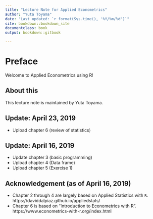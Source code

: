 ```yaml
---
title: "Lecture Note for Applied Econometrics"
author: "Yuta Toyama"
date: "Last updated: `r format(Sys.time(), '%Y/%m/%d')`"
site: bookdown::bookdown_site
documentclass: book
output: bookdown::gitbook

---
```


# Preface

Welcome to Applied Econometrics using R!

<!-- If you need PDF output, uncomment bookdown::pdf_book above in YAML. You will need a LaTeX installation, e.g., https://yihui.name/tinytex/ -->

## About this 

This lecture note is maintained by Yuta Toyama.

## Update: April 23, 2019
* Upload chapter 6 (review of statistics)

## Update: April 16, 2019
* Update chapter 3 (basic programming)
* Upload chapter 4 (Data frame)
* Upload chapter 5 (Exercise 1)

## Acknowledgement (as of April 16, 2019)

- Chapter 2 through 4 are largely based on Applied Statistics with `R`. https://daviddalpiaz.github.io/appliedstats/
- Chapter 6 is based on  "Introduction to Econometrics with R". https://www.econometrics-with-r.org/index.html
